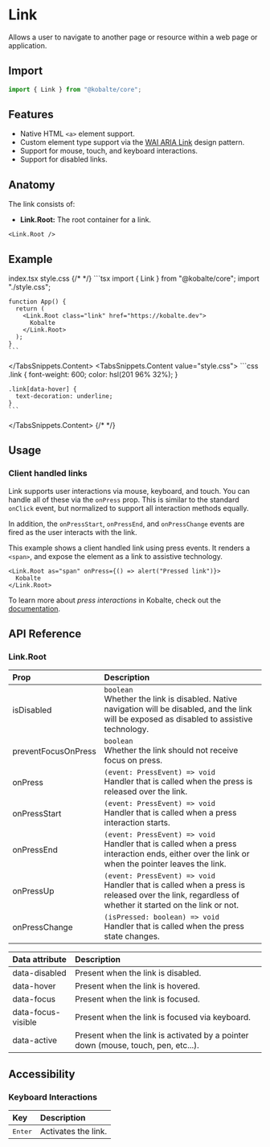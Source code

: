 
# Link

Allows a user to navigate to another page or resource within a web page or application.

## Import

```ts
import { Link } from "@kobalte/core";
```

## Features

- Native HTML `<a>` element support.
- Custom element type support via the [WAI ARIA Link](https://www.w3.org/WAI/ARIA/apg/patterns/link/) design pattern.
- Support for mouse, touch, and keyboard interactions.
- Support for disabled links.

## Anatomy

The link consists of:

- **Link.Root:** The root container for a link.

```tsx
<Link.Root />
```

## Example

<Preview>
  <BasicExample />
</Preview>

<TabsSnippets>
  <TabsSnippets.List>
    <TabsSnippets.Trigger value="index.tsx">index.tsx</TabsSnippets.Trigger>
    <TabsSnippets.Trigger value="style.css">style.css</TabsSnippets.Trigger>
  </TabsSnippets.List>
  {/* <!-- prettier-ignore-start --> */}
  <TabsSnippets.Content value="index.tsx">
    ```tsx
    import { Link } from "@kobalte/core";
    import "./style.css";

    function App() {
      return (
        <Link.Root class="link" href="https://kobalte.dev">
          Kobalte
        </Link.Root>
      );
    }
    ```

  </TabsSnippets.Content>
  <TabsSnippets.Content value="style.css">
    ```css
    .link {
      font-weight: 600;
      color: hsl(201 96% 32%);
    }

    .link[data-hover] {
      text-decoration: underline;
    }
    ```

  </TabsSnippets.Content>
  {/* <!-- prettier-ignore-end -->*/}
</TabsSnippets>

## Usage

### Client handled links

Link supports user interactions via mouse, keyboard, and touch. You can handle all of these via the `onPress` prop. This is similar to the standard `onClick` event, but normalized to support all interaction methods equally.

In addition, the `onPressStart`, `onPressEnd`, and `onPressChange` events are fired as the user interacts with the link.

This example shows a client handled link using press events. It renders a `<span>`, and expose the element as a link to assistive technology.

<Preview>
  <ClientHandledExample />
</Preview>

```tsx
<Link.Root as="span" onPress={() => alert("Pressed link")}>
  Kobalte
</Link.Root>
```

To learn more about _press interactions_ in Kobalte, check out the [documentation](/docs/overview/press-interactions).

## API Reference

### Link.Root

| Prop                | Description                                                                                                                                             |
| :------------------ | :------------------------------------------------------------------------------------------------------------------------------------------------------ |
| isDisabled          | `boolean` <br/> Whether the link is disabled. Native navigation will be disabled, and the link will be exposed as disabled to assistive technology.     |
| preventFocusOnPress | `boolean` <br/> Whether the link should not receive focus on press.                                                                                     |
| onPress             | `(event: PressEvent) => void` <br/> Handler that is called when the press is released over the link.                                                    |
| onPressStart        | `(event: PressEvent) => void` <br/> Handler that is called when a press interaction starts.                                                             |
| onPressEnd          | `(event: PressEvent) => void` <br/> Handler that is called when a press interaction ends, either over the link or when the pointer leaves the link.     |
| onPressUp           | `(event: PressEvent) => void` <br/> Handler that is called when a press is released over the link, regardless of whether it started on the link or not. |
| onPressChange       | `(isPressed: boolean) => void` <br/> Handler that is called when the press state changes.                                                               |

| Data attribute     | Description                                                                       |
| :----------------- | :-------------------------------------------------------------------------------- |
| data-disabled      | Present when the link is disabled.                                                |
| data-hover         | Present when the link is hovered.                                                 |
| data-focus         | Present when the link is focused.                                                 |
| data-focus-visible | Present when the link is focused via keyboard.                                    |
| data-active        | Present when the link is activated by a pointer down (mouse, touch, pen, etc...). |

## Accessibility

### Keyboard Interactions

| Key              | Description         |
| :--------------- | :------------------ |
| <Kbd>Enter</Kbd> | Activates the link. |
